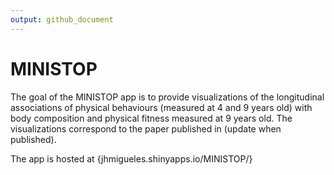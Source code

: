 ```yaml
---
output: github_document
---
```


<!-- README.md is generated from README.Rmd. Please edit that file -->

# MINISTOP

The goal of the MINISTOP app is to provide visualizations of the longitudinal associations
of physical behaviours (measured at 4 and 9 years old) with body composition and 
physical fitness measured at 9 years old. The visualizations correspond to the paper 
published in (update when published).

The app is hosted at {jhmigueles.shinyapps.io/MINISTOP/}